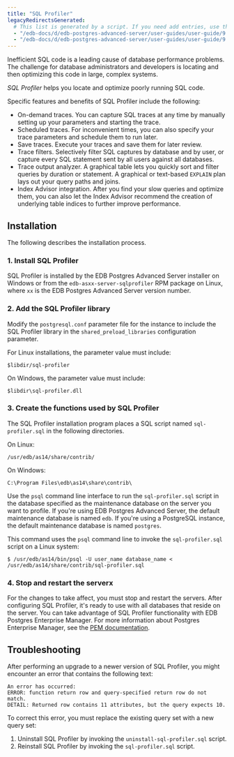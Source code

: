 ```yaml
---
title: "SQL Profiler"
legacyRedirectsGenerated:
  # This list is generated by a script. If you need add entries, use the `legacyRedirects` key.
  - "/edb-docs/d/edb-postgres-advanced-server/user-guides/user-guide/9.6/EDB_Postgres_Advanced_Server_Guide.1.58.html"
  - "/edb-docs/d/edb-postgres-advanced-server/user-guides/user-guide/9.5/EDB_Postgres_Enterprise_Guide.1.128.html"
---
```


<div id="sql_profiler" class="registered_link"></div>

Inefficient SQL code is a leading cause of database performance problems. The challenge for database administrators and developers is locating and then optimizing this code in large, complex systems.

*SQL Profiler* helps you locate and optimize poorly running SQL code.

Specific features and benefits of SQL Profiler include the following:

-   On-demand traces. You can capture SQL traces at any time by manually setting up your parameters and starting the trace.
-   Scheduled traces. For inconvenient times, you can also specify your trace parameters and schedule them to run later.
-   Save traces. Execute your traces and save them for later review.
-   Trace filters. Selectively filter SQL captures by database and by user, or capture every SQL statement sent by all users against all databases.
-   Trace output analyzer. A graphical table lets you quickly sort and filter queries by duration or statement. A graphical or text-based `EXPLAIN` plan lays out your query paths and joins.
-   Index Advisor integration. After you find your slow queries and optimize them, you can also let the Index Advisor recommend the creation of underlying table indices to further improve performance.

## Installation

The following describes the installation process.

### 1. Install SQL Profiler

SQL Profiler is installed by the EDB Postgres Advanced Server installer on Windows or from the `edb-asxx-server-sqlprofiler` RPM package on Linux, where `xx` is the EDB Postgres Advanced Server version number.

### 2. Add the SQL Profiler library

Modify the `postgresql.conf` parameter file for the instance to include the SQL Profiler library in the `shared_preload_libraries` configuration parameter.

For Linux installations, the parameter value must include:

```text
$libdir/sql-profiler
```

On Windows, the parameter value must include:

```text
$libdir\sql-profiler.dll
```

### 3. Create the functions used by SQL Profiler

The SQL Profiler installation program places a SQL script named `sql-profiler.sql` in the following directories.

On Linux:

```text
/usr/edb/as14/share/contrib/
```

On Windows:

```text
C:\Program Files\edb\as14\share\contrib\
```

Use the `psql` command line interface to run the `sql-profiler.sql` script in the database specified as the maintenance database on the server you want to profile. If you're using EDB Postgres Advanced Server, the default maintenance database is named `edb`. If you're using a PostgreSQL instance, the default maintenance database is named `postgres`.

This command uses the `psql` command line to invoke the `sql-profiler.sql` script on a Linux system:

```text
$ /usr/edb/as14/bin/psql -U user_name database_name <
/usr/edb/as14/share/contrib/sql-profiler.sql
```

### 4. Stop and restart the serverx

For the changes to take affect, you must stop and restart the servers. After configuring SQL Profiler, it's ready to use with all databases that reside on the server. You can take advantage of SQL Profiler functionality with EDB Postgres Enterprise Manager. For more information about Postgres Enterprise Manager, see the [PEM documentation](/pem/latest).

## Troubleshooting

After performing an upgrade to a newer version of SQL Profiler, you might encounter an error that contains the following text:

```text
An error has occurred:
ERROR: function return row and query-specified return row do not match.
DETAIL: Returned row contains 11 attributes, but the query expects 10.
```

To correct this error, you must replace the existing query set with a new query set: 

1.  Uninstall SQL Profiler by invoking the `uninstall-sql-profiler.sql` script. 
2.  Reinstall SQL Profiler by invoking the `sql-profiler.sql` script.
